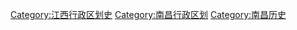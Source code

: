 [[Category:江西行政区划史|Category:江西行政区划史]]
[[Category:南昌行政区划|Category:南昌行政区划]]
[[Category:南昌历史|Category:南昌历史]]